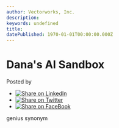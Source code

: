 ```yaml
---
author: Vectorworks, Inc.
description: 
keywords: undefined
title:  
datePublished: 1970-01-01T00:00:00.000Z
---
```

  

# Dana's AI Sandbox

 Posted by 

* [![Share on LinkedIn](https://2659751.fs1.hubspotusercontent-na1.net/hubfs/2659751/michaelDemo/share-LI.png)](http://www.linkedin.com/shareArticle?mini=true&url=https%3A%2F%2Fblog.vectorworks.net%2F-temporary-slug-cd22cb17-145d-4185-b323-e797930c325e)
* [![Share on Twitter](https://2659751.fs1.hubspotusercontent-na1.net/hubfs/2659751/michaelDemo/share-TW.png)](https://www.twitter.com/share?text=Dana's%20AI%20Sandbox&url=https%3A%2F%2Fblog.vectorworks.net%2F-temporary-slug-cd22cb17-145d-4185-b323-e797930c325e&via=PMGTweets)
* [![Share on FaceBook](https://2659751.fs1.hubspotusercontent-na1.net/hubfs/2659751/michaelDemo/share-FB.png)](https://www.facebook.com/sharer/sharer.php?u=https%3A%2F%2Fblog.vectorworks.net%2F-temporary-slug-cd22cb17-145d-4185-b323-e797930c325e)

genius synonym

  